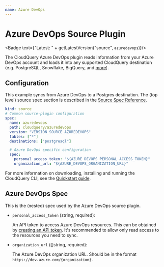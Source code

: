 ```yaml
---
name: Azure DevOps
---
```

# Azure DevOps Source Plugin


<Badge text={"Latest: " + getLatestVersion("source", `azuredevops`)}/>

The CloudQuery Azure DevOps plugin reads information from your Azure DevOps account and loads it into any supported CloudQuery destination (e.g. PostgreSQL, Snowflake, BigQuery, and [more](/docs/plugins/destinations/overview)).

## Configuration

This example syncs from Azure DevOps to a Postgres destination. The (top level) source spec section is described in the [Source Spec Reference](/docs/reference/source-spec).

```yaml copy
kind: source
# Common source-plugin configuration
spec:
  name: azuredevops
  path: cloudquery/azuredevops
  version: "VERSION_SOURCE_AZUREDEVOPS"
  tables: ["*"]
  destinations: ["postgresql"]

  # Azure DevOps specific configuration
  spec:
    personal_access_token: "${AZURE_DEVOPS_PERSONAL_ACCESS_TOKEN}"
    organization_url: "${AZURE_DEVOPS_ORGANIZATION_URL}"
```

For more information on downloading, installing and running the CloudQuery CLI, see the [Quickstart guide](/docs/quickstart).

## Azure DevOps Spec

This is the (nested) spec used by the Azure DevOps source plugin.

- `personal_access_token` (string, required):
   
  An API token to access Azure DevOps resources. This can be obtained by [creating an API token](https://learn.microsoft.com/en-us/azure/devops/organizations/accounts/use-personal-access-tokens-to-authenticate?view=azure-devops&tabs=Windows#create-a-pat). It's recommended to allow only read access to the resources you need to sync.

- `organization_url` ([]string, required):

  The Azure DevOps organization URL. Should be in the format `https://dev.azure.com/{organization}`.